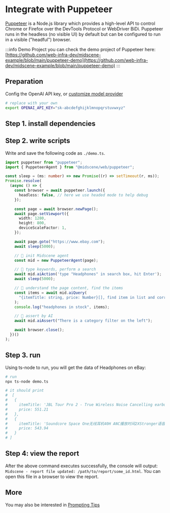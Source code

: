 
# Integrate with Puppeteer


[Puppeteer](https://pptr.dev/) is a Node.js library which provides a high-level API to control Chrome or Firefox over the DevTools Protocol or WebDriver BiDi. Puppeteer runs in the headless (no visible UI) by default but can be configured to run in a visible ("headful") browser.

:::info Demo Project
you can check the demo project of Puppeteer here: [https://github.com/web-infra-dev/midscene-example/blob/main/puppeteer-demo](https://github.com/web-infra-dev/midscene-example/blob/main/puppeteer-demo)
:::

## Preparation

Config the OpenAI API key, or [customize model provider](./model-provider.html)

```bash
# replace with your own
export OPENAI_API_KEY="sk-abcdefghijklmnopqrstuvwxyz"
```

## Step 1. install dependencies

<PackageManagerTabs command="install @midscene/web puppeteer ts-node --save-dev" />

## Step 2. write scripts

Write and save the following code as `./demo.ts`.

```typescript title="./demo.ts"
import puppeteer from "puppeteer";
import { PuppeteerAgent } from "@midscene/web/puppeteer";

const sleep = (ms: number) => new Promise((r) => setTimeout(r, ms));
Promise.resolve(
  (async () => {
    const browser = await puppeteer.launch({
      headless: false, // here we use headed mode to help debug
    });

    const page = await browser.newPage();
    await page.setViewport({
      width: 1280,
      height: 800,
      deviceScaleFactor: 1,
    });

    await page.goto("https://www.ebay.com");
    await sleep(5000);

    // 👀 init Midscene agent
    const mid = new PuppeteerAgent(page);

    // 👀 type keywords, perform a search
    await mid.aiAction('type "Headphones" in search box, hit Enter');
    await sleep(5000);

    // 👀 understand the page content, find the items
    const items = await mid.aiQuery(
      "{itemTitle: string, price: Number}[], find item in list and corresponding price"
    );
    console.log("headphones in stock", items);

    // 👀 assert by AI
    await mid.aiAssert("There is a category filter on the left");

    await browser.close();
  })()
);
```


## Step 3. run

Using ts-node to run, you will get the data of Headphones on eBay:

```bash
# run
npx ts-node demo.ts

# it should print 
#  [
#   {
#     itemTitle: 'JBL Tour Pro 2 - True Wireless Noise Cancelling earbuds with Smart Charging Case',
#     price: 551.21
#   },
#   {
#     itemTitle: 'Soundcore Space One无线耳机40H ANC播放时间2XStronger语音还原',
#     price: 543.94
#   }
# ]
```

## Step 4: view the report

After the above command executes successfully, the console will output: `Midscene - report file updated: /path/to/report/some_id.html`. You can open this file in a browser to view the report.

## More

You may also be interested in [Prompting Tips](./prompting-tips.html)